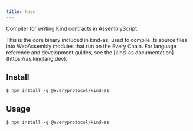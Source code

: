 ```yaml
---
title: kasc
---
```


Compiler for writing Kind contracts in AssemblyScript.

<Note>
  This is the core binary included in kind-as, used to compile .ts source files into WebAssembly modules that run on the Every Chain. For language reference and development guides, see the [kind-as documentation](https://as.kindlang.dev).
</Note>

## Install

```sh-session
$ npm install -g @everyprotocol/kind-as
```

## Usage

```sh-session
$ npm install -g @everyprotocol/kind-as
```
